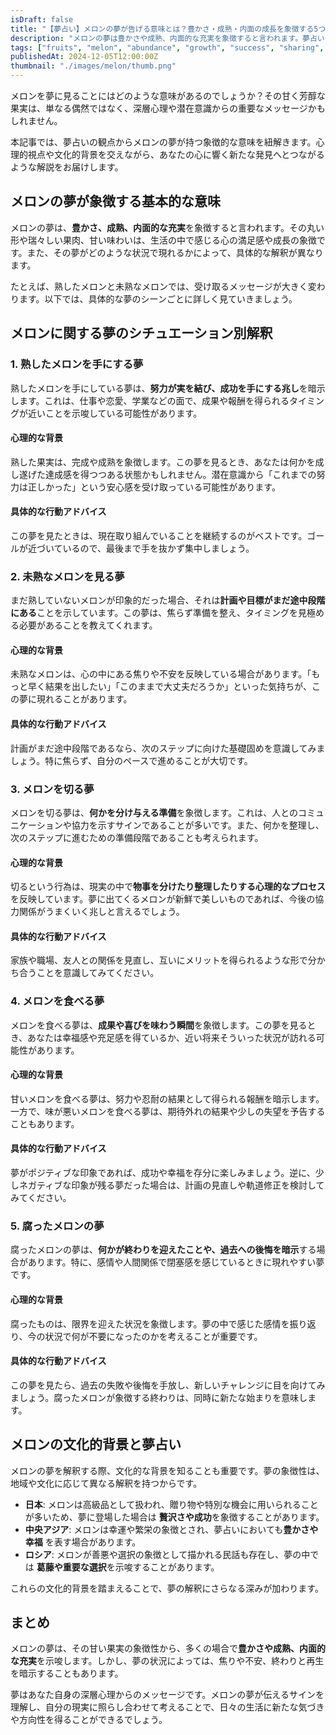 ```yaml
---
isDraft: false
title: "【夢占い】メロンの夢が告げる意味とは？豊かさ・成熟・内面の成長を象徴する5つのシーン別メッセージ"
description: "メロンの夢は豊かさや成熟、内面的な充実を象徴すると言われます。夢占いの視点でその意味をひも解き、心理学や文化的背景を交えながら解説します。"
tags: ["fruits", "melon", "abundance", "growth", "success", "sharing", "tradition"]
publishedAt: 2024-12-05T12:00:00Z
thumbnail: "./images/melon/thumb.png"
---
```


メロンを夢に見ることにはどのような意味があるのでしょうか？その甘く芳醇な果実は、単なる偶然ではなく、深層心理や潜在意識からの重要なメッセージかもしれません。

本記事では、夢占いの観点からメロンの夢が持つ象徴的な意味を紐解きます。心理的視点や文化的背景を交えながら、あなたの心に響く新たな発見へとつながるような解説をお届けします。

<TableOfContents />

<AdUnit />

## メロンの夢が象徴する基本的な意味

メロンの夢は、<strong>豊かさ、成熟、内面的な充実</strong>を象徴すると言われます。その丸い形や瑞々しい果肉、甘い味わいは、生活の中で感じる心の満足感や成長の象徴です。また、その夢がどのような状況で現れるかによって、具体的な解釈が異なります。

たとえば、熟したメロンと未熟なメロンでは、受け取るメッセージが大きく変わります。以下では、具体的な夢のシーンごとに詳しく見ていきましょう。

<AdUnit />

## メロンに関する夢のシチュエーション別解釈

### 1. 熟したメロンを手にする夢

熟したメロンを手にしている夢は、<strong>努力が実を結び、成功を手にする兆し</strong>を暗示します。これは、仕事や恋愛、学業などの面で、成果や報酬を得られるタイミングが近いことを示唆している可能性があります。

#### 心理的な背景

熟した果実は、完成や成熟を象徴します。この夢を見るとき、あなたは何かを成し遂げた達成感を得つつある状態かもしれません。潜在意識から「これまでの努力は正しかった」という安心感を受け取っている可能性があります。

#### 具体的な行動アドバイス

この夢を見たときは、現在取り組んでいることを継続するのがベストです。ゴールが近づいているので、最後まで手を抜かず集中しましょう。

### 2. 未熟なメロンを見る夢

まだ熟していないメロンが印象的だった場合、それは<strong>計画や目標がまだ途中段階にある</strong>ことを示しています。この夢は、焦らず準備を整え、タイミングを見極める必要があることを教えてくれます。

#### 心理的な背景

未熟なメロンは、心の中にある焦りや不安を反映している場合があります。「もっと早く結果を出したい」「このままで大丈夫だろうか」といった気持ちが、この夢に現れることがあります。

#### 具体的な行動アドバイス

計画がまだ途中段階であるなら、次のステップに向けた基礎固めを意識してみましょう。特に焦らず、自分のペースで進めることが大切です。

### 3. メロンを切る夢

メロンを切る夢は、<strong>何かを分け与える準備</strong>を象徴します。これは、人とのコミュニケーションや協力を示すサインであることが多いです。また、何かを整理し、次のステップに進むための準備段階であることも考えられます。

#### 心理的な背景

切るという行為は、現実の中で<strong>物事を分けたり整理したりする心理的なプロセス</strong>を反映しています。夢に出てくるメロンが新鮮で美しいものであれば、今後の協力関係がうまくいく兆しと言えるでしょう。

#### 具体的な行動アドバイス

家族や職場、友人との関係を見直し、互いにメリットを得られるような形で分かち合うことを意識してみてください。

### 4. メロンを食べる夢

メロンを食べる夢は、<strong>成果や喜びを味わう瞬間</strong>を象徴します。この夢を見るとき、あなたは幸福感や充足感を得ているか、近い将来そういった状況が訪れる可能性があります。

#### 心理的な背景

甘いメロンを食べる夢は、努力や忍耐の結果として得られる報酬を暗示します。一方で、味が悪いメロンを食べる夢は、期待外れの結果や少しの失望を予告することもあります。

#### 具体的な行動アドバイス

夢がポジティブな印象であれば、成功や幸福を存分に楽しみましょう。逆に、少しネガティブな印象が残る夢だった場合は、計画の見直しや軌道修正を検討してみてください。

### 5. 腐ったメロンの夢

腐ったメロンの夢は、<strong>何かが終わりを迎えたことや、過去への後悔を暗示</strong>する場合があります。特に、感情や人間関係で閉塞感を感じているときに現れやすい夢です。

#### 心理的な背景

腐ったものは、限界を迎えた状況を象徴します。夢の中で感じた感情を振り返り、今の状況で何が不要になったのかを考えることが重要です。

#### 具体的な行動アドバイス

この夢を見たら、過去の失敗や後悔を手放し、新しいチャレンジに目を向けてみましょう。腐ったメロンが象徴する終わりは、同時に新たな始まりを意味します。

<AdUnit />

## メロンの文化的背景と夢占い

メロンの夢を解釈する際、文化的な背景を知ることも重要です。夢の象徴性は、地域や文化に応じて異なる解釈を持つからです。

- <strong>日本</strong>: メロンは高級品として扱われ、贈り物や特別な機会に用いられることが多いため、夢に登場した場合は
  <strong>贅沢さや成功</strong>を象徴することがあります。
- <strong>中央アジア</strong>: メロンは幸運や繁栄の象徴とされ、夢占いにおいても<strong>豊かさや幸福</strong>
  を表す場合があります。
- <strong>ロシア</strong>: メロンが善悪や選択の象徴として描かれる民話も存在し、夢の中では
  <strong>葛藤や重要な選択</strong>を示唆することがあります。

これらの文化的背景を踏まえることで、夢の解釈にさらなる深みが加わります。

<AdUnit />

## まとめ

メロンの夢は、その甘い果実の象徴性から、多くの場合で<strong>豊かさや成熟、内面的な充実</strong>を示唆します。しかし、夢の状況によっては、焦りや不安、終わりと再生を暗示することもあります。

夢はあなた自身の深層心理からのメッセージです。メロンの夢が伝えるサインを理解し、自分の現実に照らし合わせて考えることで、日々の生活に新たな気づきや方向性を得ることができるでしょう。
